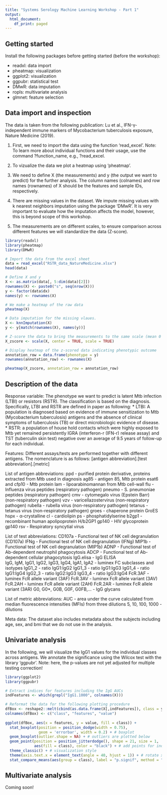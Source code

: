 ```yaml
---
title: "Systems Serology Machine Learning Workshop - Part 1"
output:
  html_document:
    df_print: paged
---
```


## Getting started

Install the following packages before getting started (before the workshop):

* readxl: data import
* pheatmap: visualization
* ggplot2: visualization
* ggpubr: statistical test
* DMwR: data imputation
* ropls: multivariate analysis
* glmnet: feature selection

## Data import and inspection

The data is taken from the following publication: Lu et al., IFN-γ-independent immune markers of Mycobacterium tuberculosis exposure, Nature Medicine (2019).

1) First, we need to import the data using the function 'read_excel'. 
Note: To learn more about individual functions and their usage, use the command ?function_name, e.g., ?read_excel.

2) To vizualize the data we plot a heatmap using 'pheatmap'. 

3) We need to define X (the measurements) and y (the output we want to predict) for the further analysis.
The column names (colnames) and row names (rownames) of X should be the features and sample IDs, respectively. 

4) There are missing values in the dataset. We impute missing values with k nearest neighbors imputation using the package 'DMwR'. It is very important to evaluate how the imputation affects the model, however, this is beyond scope of this workshop.

5) The measurements are on different scales, to ensure comparison across different features we will standardize the data (Z-score).


```r
library(readxl)
library(pheatmap)
library(DMwR)

# Import the data from the excel sheet
data = read_excel("RSTR_data_NatureMedicine.xlsx")
head(data)

# Define X and y
X <- as.matrix(data[, 5:dim(data)[2]])
rownames(X) <- paste0("s", seq(nrow(X)))
y <- factor(data$dx)
names(y) <- rownames(X)

# We make a heatmap of the raw data 
pheatmap(X)

# Data imputation for the missing vlaues. 
X <- knnImputation(X)
y <- y[match(rownames(X), names(y))]

# Z-score the data to bring the measurements to the same scale (mean 0 and standard deviation 1 across samples)
X_zscore <- scale(X, center = TRUE, scale = TRUE)

# Display heatmap of the z-scored data indicating phenotypic outcome
annotation_row = data.frame(phenotype = y)
rownames(annotation_row) <- rownames(X)

pheatmap(X_zscore, annotation_row = annotation_row)
```

## Description of the data

Response variable:
The phenotype we want to predict is latent Mtb infection (LTBI) or resistors (RSTR). The classification is based on the diagnosis. 
Specifically, LTBI and RSTR are defined in paper as following:
* LTBI: A population is diagnosed based on evidence of immune sensitization to Mtb (Mycobacterium tuberculosis) antigens and the absence of clinical symptoms of tuberculosis (TB) or direct microbiologic evidence of disease.
* RSTR: a population of house hold contacts which were highly exposed to Mtb yet remained persistently IGRA (interferon-r (IFN-r) release assay) and TST (tuberculin skin test) negative over an average of 9.5 years of follow-up for each individual. 

Features:
Different assays/tests are performed together with different antigens. The nomenclature is as follows: 
[antigen abbreviation].[test abbreviation].[metric]

List of antigen abbreviations:
ppd - purified protein derivative, proteins extracted from Mtb used in diagnosis
ag85 - antigen 85, Mtb protein
esat6 and cfp10 - Mtb protein
lam - lipoarabinomannan from Mtb cell-wall
flu - Influenza virus peptides (respiratory pathogen)
pneumo - S. pneumoniae peptides (respiratory pathogen)
cmv - cytomegalo virus (Epstein Barr)  (non-respiratory pathogen)
vzv - varicellazostervirus (non-respiratory pathogen)
rubella - rubella virus (non-respiratory pathogen)
tetanus - tetanus virus (non-respiratory pathogen)
groes - chaperone protein GroES
hspx - α-crystalline
cl - cardiolipin
ps - phosphatidylserine
b2gp1 - recombinant human apolipoprotein H/b2GP1
gp140 - HIV glycoprotein gp140
rsv - Respiratory syncytial virus

List of test abbreviations:
CD107a - Functional test of NK cell degranulation (CD107a)
IFNg - Functional test of NK cell degranulation (IFNg)
MIP1b - Functional test of NK cell degranulation (MIP1b)
ADNP - Functional test of Ab-dependent neutrophil phagocytosis 
ADCP - Functional test of Ab-dependent cellular phagocytosis
IgG.elisa - IgG ELISA	
IgG, IgM, IgG1, IgG2, IgG3, IgG4, IgA1, IgA2 - luminex FC subclasses and isotypes 
IgG1_2 -  ratio IgG1:IgG2 
IgG1_3 -  ratio IgG1:IgG3 
IgG1_4 -  ratio IgG1:IgG4 
IgG2_3 -  ratio IgG2:IgG3 
IgG3_4 -  ratio IgG3:IgG4 
FcR.3AF - luminex FcR allele variant (3AF)
FcR.3AV - luminex FcR allele variant (3AV)
FcR.2AH - luminex FcR allele variant (2AH)
FcR.2AR - luminex FcR allele variant (3AR)
G0, G0*, G0B, G0F, G0FB,... - IgG glycans

List of metric abbreviations:
AUC - area under the curve calculated from median fluorescence intensities (MFIs) from three dilutions
5, 10, 100, 1000 - dilutions

Meta data:
The dataset also includes metadata about the subjects including age, sex, and bmi that we do not use in the analysis.

## Univariate analysis

In the following, we will visualize the IgG1 values for the individual classes across antigens. We annotate the significance using the Wilcox test with the library 'ggpubr'. Note: here, the p-values are not yet adjusted for multiple testing correction!

```r
library(ggplot2)
library(ggpubr)

# Extract indices for features including the IgG AUCs
indFeatures <- which(grepl("IgG1.1000", colnames(X))) 

# Reformat the data for the following plotting procedure
dfBox <- reshape2::melt(cbind(as.data.frame(X[,indFeatures]), class = y), id.var = "class")
colnames(dfBox) <- c("class", "features", "value")
  
ggplot(dfBox, aes(x = features, y = value, fill = class)) + 
  stat_boxplot(position = position_dodge(width = 0.75), 
               geom = 'errorbar', width = 0.2) + # boxplot 
  geom_boxplot(outlier.shape = NA) + # outliers are plotted below
  geom_point(position = position_jitterdodge(), shape = 21, size = 1, 
             aes(fill = class), color = "black") + # add points for individual measurements
  theme_classic() + # visualization style
  theme(axis.text.x = element_text(angle = 40, hjust = 1)) + # rotate x-labels 
  stat_compare_means(aes(group = class), label = "p.signif", method = "wilcox.test") # comparison of groups using Wilcox test
```
## Multivariate analysis

Coming soon!


